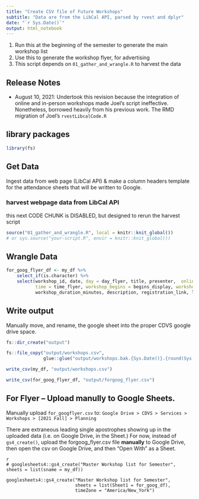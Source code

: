 ```yaml
---
title: "Create CSV file of Future Workshops"
subtitle: "Data are from the LibCal API, parsed by rvest and dplyr"
date: "`r Sys.Date()`"
output: html_notebook
---
```


1. Run this at the beginning of the semester to generate the main workshop list
1. Use this to generate the workshop flyer, for advertising
1. This script depends on `01_gather_and_wrangle.R` to harvest the data

## Release Notes

- August 10, 2021:  Undertook this revision because the integration of online and in-person workshops made Joel's script ineffective.  Nonetheless, borrowed heavily from his previous work.  The RMD migration of Joel's `rvestLibcalCode.R`

## library packages

```r
library(fs)
```

## Get Data

Ingest data from web page (LibCal API) & make a column headers template for the attendance sheets that will be written to Google.

### harvest webpage data from LibCal API

this next CODE CHUNK is DISABLED, but designed to rerun the harvest script


```r
source("01_gather_and_wrangle.R", local = knitr::knit_global())
# or sys.source("your-script.R", envir = knitr::knit_global())
```


## Wrangle Data

```r
for_goog_flyer_df <- my_df %>% 
    select_if(is.character) %>% 
    select(workshop_id, date, day = day_flyer, title, presenter,  online_in_person = online_in_person_flyer,
           time = time_flyer, workshop_begins = begins_display, workshop_ends = ends_display, 
           workshop_duration_minutes, description, registration_link, location) 
```



## Write output

Manually move, and rename, the google sheet into the proper CDVS google drive space.

```r
fs::dir_create("output")

fs::file_copy("output/workshops.csv", 
              glue::glue("output/workshops.bak.{Sys.Date()}.{round(Sys.getpid() * runif(1))}.csv"))

write_csv(my_df, "output/workshops.csv")

write_csv(for_goog_flyer_df, "output/forgoog_flyer.csv")  
```

## For Flyer -- Upload manully to Google Sheets.  

Manually upload `for_googflyer.csv` to:  `Google Drive > CDVS > Services > Workshops > [2021 Fall] > Planning`

There are extraneous leading single apostrophes showing up in the uploaded data (i.e. on Google Drive, in the Sheet.)  For now, instead of `gs4_create()`, upload the forgoog_flyer.csv file **manually** to Google Drive, then open the csv on Google Drive, and then "Open With" as a Sheet.

```
{r eval=FALSE, include=FALSE}
# googlesheets4::gs4_create("Master Workshop list for Semester", sheets = list(sname = my_df))

googlesheets4::gs4_create("Master Workshop list for Semester",
                          sheets = list(Sheet1 = for_goog_df),
                          timeZone = "America/New_York")
```

